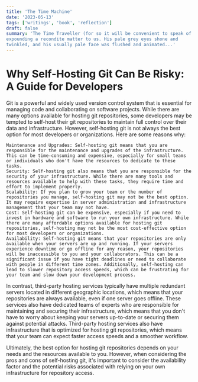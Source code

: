 ```yaml
---
title: 'The Time Machine'
date: '2023-05-13'
tags: ['writings', 'book', 'reflection']
draft: false
summary: 'The Time Traveller (for so it will be convenient to speak of him) was
expounding a recondite matter to us. His pale grey eyes shone and
twinkled, and his usually pale face was flushed and animated...'
---
```


# Why Self-Hosting Git Can Be Risky: A Guide for Developers

Git is a powerful and widely used version control system that is essential for managing code and collaborating on software projects. While there are many options available for hosting git repositories, some developers may be tempted to self-host their git repositories to maintain full control over their data and infrastructure. However, self-hosting git is not always the best option for most developers or organizations. Here are some reasons why:

    Maintenance and Upgrades: Self-hosting git means that you are responsible for the maintenance and upgrades of the infrastructure. This can be time-consuming and expensive, especially for small teams or individuals who don't have the resources to dedicate to these tasks.
    Security: Self-hosting git also means that you are responsible for the security of your infrastructure. While there are many tools and resources available to help with these tasks, they require time and effort to implement properly.
    Scalability: If you plan to grow your team or the number of repositories you manage, self-hosting git may not be the best option. It may require expertise in server administration and infrastructure management that your team may not have.
    Cost: Self-hosting git can be expensive, especially if you need to invest in hardware and software to run your own infrastructure. While there are many affordable options available for hosting git repositories, self-hosting may not be the most cost-effective option for most developers or organizations.
    Availability: Self-hosting git means that your repositories are only available when your servers are up and running. If your servers experience downtime or go offline for any reason, your repositories will be inaccessible to you and your collaborators. This can be a significant issue if you have tight deadlines or need to collaborate with people in different time zones. Additionally, self-hosting can lead to slower repository access speeds, which can be frustrating for your team and slow down your development process.

In contrast, third-party hosting services typically have multiple redundant servers located in different geographic locations, which means that your repositories are always available, even if one server goes offline. These services also have dedicated teams of experts who are responsible for maintaining and securing their infrastructure, which means that you don't have to worry about keeping your servers up-to-date or securing them against potential attacks. Third-party hosting services also have infrastructure that is optimized for hosting git repositories, which means that your team can expect faster access speeds and a smoother workflow.

Ultimately, the best option for hosting git repositories depends on your needs and the resources available to you. However, when considering the pros and cons of self-hosting git, it's important to consider the availability factor and the potential risks associated with relying on your own infrastructure for repository access.

